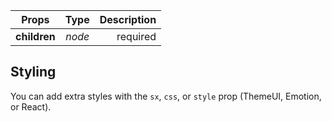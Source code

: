 
<Title type="header-widgets" title="HeaderWidgets">
  <Styled.p>
    The HeaderWidgets component is a simple flex container that wraps any header content that isn't part of your primary navigation. You might use this wrapper for the <span>ColorToggle</span>, <span>MenuToggle</span>, a search bar, or social media links.
  </Styled.p>

<p>By default this container will be visible on both desktop and mobile.</p>

</Title>

| Props        |  Type  | Description |
| ------------ | :----: | ----------: |
| **children** | _node_ |    required |

## Styling

You can add extra styles with the `sx`, `css`, or `style` prop (ThemeUI, Emotion, or React).

<PageLink path="/components/color-toggle" label="ColorToggle" />
